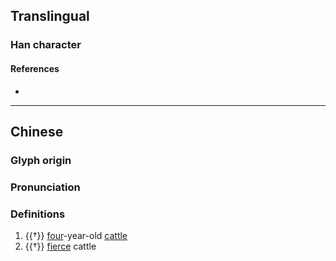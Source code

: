 {{character info}}
==Translingual==

===Han character===
{{Han char|rn=93|rad=牛|as=05|sn=9|four=|canj=HQWC|ids=⿰牜四}}

====References====
* {{Han ref|kx=0699.150|dkj=19972|dj=1112.070|hdz=31807.060|uh=726D|ud=29293}}

----

==Chinese==
{{zh-forms}}

===Glyph origin===
{{Han etym}}

===Pronunciation===
{{zh-pron
|m=sì
|c=sei3
|mc=y
|oc=y
|cat=n
}}

===Definitions===
{{zh-hanzi}}

# {{†}} [[four]]-year-old [[cattle]]
# {{†}} [[fierce]] cattle